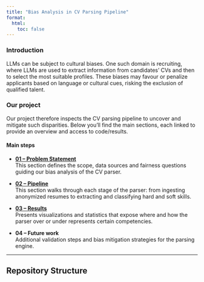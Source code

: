 ```yaml
---
title: "Bias Analysis in CV Parsing Pipeline"
format:
  html:
    toc: false
---
```


### Introduction 

LLMs can be subject to cultural biases. One such domain is recruiting, where LLMs are used to extract information from candidates’ CVs and then to select the most suitable profiles. These biases may favour or penalize applicants based on language or cultural cues, risking the exclusion of qualified talent.


###  Our project

Our project therefore inspects the CV parsing pipeline to uncover and mitigate such disparities.
Below you’ll find the main sections, each linked to provide an overview and access to code/results.

#### Main steps

- **[01 – Problem Statement](pages/01-problem.qmd)**  
    This section defines the scope, data sources and fairness questions guiding our bias analysis of the CV parser.

- **[02 – Pipeline](pages/02-pipeline.qmd)**  
    This section walks through each stage of the parser: from ingesting anonymized resumes to extracting and classifying hard and soft skills.

- **[03 – Results](pages/03-results.qmd)**  
    Presents visualizations and statistics that expose where and how the parser over or under represents certain competencies.

- **04 – Future work**  
  Additional validation steps and bias mitigation strategies for the parsing engine.

---

## Repository Structure